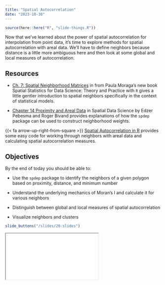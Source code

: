 ```yaml
---
title: "Spatial Autocorrelation"
date: "2023-10-30"
---
```


```r
source(here::here("R", "slide-things.R"))
```

Now that we've learned about the power of spatial autocorrelation for interpolation from point data, it's time to explore methods for spatial autocorrelation with areal data. We'll have to define neighbors because distance is a little more ambiguous here and then look at some global and local measures of autocorrelation.


## Resources

- <i class="fas fa-external-link-square-alt"></i> [Ch. 7: Spatial Neighborhood Matrices](https://www.paulamoraga.com/book-spatial/spatial-neighborhood-matrices.html) in
from Paula Moraga's new book Spatial Statistics for Data Science: Theory and Practice with `R` gives a little gentler introduction to spatial neighbors specifically in the context of statistical models.

- <i class="fas fa-book"></i> [Chapter 14 Proximity and Areal Data](https://r-spatial.org/book/14-Areal.html) in Spatial Data Science by Edzer Pebesma and Roger Bivand provides explanations of how the `spdep` package can be used to construct neighborhood weights.

{{< fa arrow-up-right-from-square >}} [Spatial Autocorrelation in R](https://mgimond.github.io/Spatial/spatial-autocorrelation-in-r.html) provides some easy code for working through neighbors with areal data and calculating spatial autocorrelation measures.

## Objectives

By the end of today you should be able to:

- Use the `spdep` package to identify the neighbors of a given polygon based on proximity, distance, and minimum number

- Understand the underlying mechanics of Moran's I and calculate it for various neighbors

- Distinguish between global and local measures of spatial autocorrelation

- Visualize neighbors and clusters


```r
slide_buttons("/slides/20-slides")
```

<div>

```{=html}
<iframe class="slide-deck" src="/slides/20-slides.html"></iframe>
```

</div>

<!--

[Link to Panopto Video](https://boisestate.hosted.panopto.com/Panopto/Pages/Viewer.aspx?id=4e8ef8ee-2dd0-4681-91b5-b0ab01431905) -->
